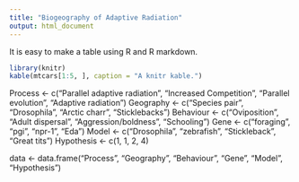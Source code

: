 ```yaml
---
title: "Biogeography of Adaptive Radiation"
output: html_document
---
```


It is easy to make a table using R and R markdown.


```r
library(knitr)
kable(mtcars[1:5, ], caption = "A knitr kable.")
```

Process <- c("Parallel adaptive radiation", "Increased Competition", "Parallel evolution", "Adaptive radiation")
Geography <- c("Species pair", "Drosophila", "Arctic charr", "Sticklebacks")
Behaviour <- c("Oviposition", "Adult dispersal", "Aggression/boldness", "Schooling")
Gene <- c("foraging", "pgi", "npr-1", "Eda")
Model <- c("Drosophila", "zebrafish", "Stickleback", "Great tits")
Hypothesis <- c(1, 1, 2, 4)

data <- data.frame("Process", "Geography", "Behaviour", "Gene", "Model", "Hypothesis")
